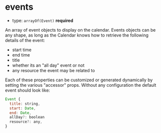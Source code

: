 
# events

- type: `arrayOf(Event)` **required**

An array of event objects to display on the calendar. Events objects
can be any shape, as long as the Calendar knows how to retrieve the
following details of the event:

- start time
- end time
- title
- whether its an "all day" event or not
- any resource the event may be related to

Each of these properties can be customized or generated dynamically by
setting the various "accessor" props. Without any configuration the default
event should look like:

```js
Event {
  title: string,
  start: Date,
  end: Date,
  allDay?: boolean
  resource?: any,
}
```

<Story id="props--cal-events" />
